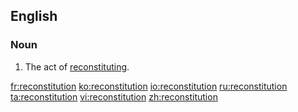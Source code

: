 ==English==

===Noun===
{{en-noun}}

#The act of [[reconstitute|reconstituting]].

[[fr:reconstitution]]
[[ko:reconstitution]]
[[io:reconstitution]]
[[ru:reconstitution]]
[[ta:reconstitution]]
[[vi:reconstitution]]
[[zh:reconstitution]]